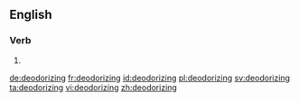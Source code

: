==English==

===Verb===
{{head|en}}

# {{present participle of|deodorize|lang=en}}

[[de:deodorizing]]
[[fr:deodorizing]]
[[id:deodorizing]]
[[pl:deodorizing]]
[[sv:deodorizing]]
[[ta:deodorizing]]
[[vi:deodorizing]]
[[zh:deodorizing]]